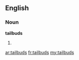 ==English==

===Noun===
'''tailbuds'''

# {{plural of|tailbud}}

[[ar:tailbuds]]
[[fr:tailbuds]]
[[my:tailbuds]]
